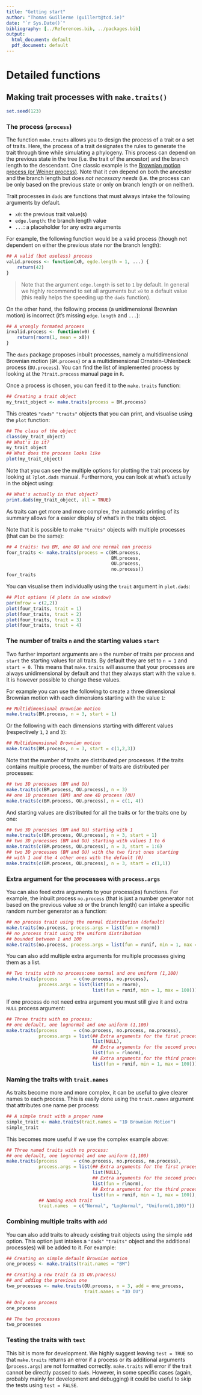 ```yaml
---
title: "Getting start"
author: "Thomas Guillerme (guillert@tcd.ie)"
date: "`r Sys.Date()`"
bibliography: [../References.bib, ../packages.bib]
output:
  html_document: default
  pdf_document: default
---
```


# Detailed functions

## Making trait processes with `make.traits()`

```r
set.seed(123)
```

### The process (`process`)

The function `make.traits` allows you to design the process of a trait or a set of traits.
Here, the process of a trait designates the rules to generate the trait through time while simulating a phylogeny.
This process can depend on the previous state in the tree (i.e. the trait of the ancestor) and the branch length to the descendant.
One classic example is the [Brownian motion process (or Weiner process)](https://en.wikipedia.org/wiki/Brownian_motion).
Note that it _can_ depend on both the ancestor and the branch length but does _not necessary needs_ (i.e. the process can be only based on the previous state or only on branch length or on neither).

Trait processes in `dads` are functions that must always intake the following arguments by default.

 * `x0`: the previous trait value(s)
 * `edge.length`: the branch length value
 * `...`: a placeholder for any extra arguments

For example, the following function would be a valid process (though not dependent on either the previous state nor the branch length):

```r
## A valid (but useless) process
valid.process <- function(x0, egde.length = 1, ...) {
    return(42)
}
```

> Note that the argument `edge.length` is set to `1` by default. In general we highly recommend to set all arguments but `x0` to a default value (this really helps the speeding up the `dads` function).

On the other hand, the following process (a unidimensional Brownian motion) is incorrect (it's missing `edge.length` and `...`):

```r
## A wrongly formated process
invalid.process <- function(x0) {
    return(rnorm(1, mean = x0))
}
```

The `dads` package proposes inbuilt processes, namely a multidimensional Brownian motion (`BM.process`) or a a multidimensional Ornstein-Uhlenbeck process (`OU.process`).
You can find the list of implemented process by looking at the `?trait.process` manual page in `R`.

Once a process is chosen, you can feed it to the `make.traits` function:

```r
## Creating a trait object
my_trait_object <- make.traits(process = BM.process)
```

This creates `"dads"` `"traits"` objects that you can print, and visualise using the `plot` function:

```r
## The class of the object
class(my_trait_object)
## What's in it?
my_trait_object
## What does the process looks like
plot(my_trait_object)
```

Note that you can see the multiple options for plotting the trait process by looking at `?plot.dads` manual. Furthermore, you can look at what's actually in the object using:


```r
## What's actually in that object?
print.dads(my_trait_object, all = TRUE)
```

As traits can get more and more complex, the automatic printing of its summary allows for a easier display of what's in the traits object.

Note that it is possible to make `"traits"` objects with multiple processes (that can be the same):

```r
## 4 traits: two BM, one OU and one normal non process
four_traits <- make.traits(process = c(BM.process,
                                       BM.process,
                                       OU.process,
                                       no.process))
four_traits
```

You can visualise them individually using the `trait` argument in `plot.dads`:

```r
## Plot options (4 plots in one window)
par(mfrow = c(2,2))
plot(four_traits, trait = 1)
plot(four_traits, trait = 2)
plot(four_traits, trait = 3)
plot(four_traits, trait = 4)
```



### The number of traits `n` and the starting values `start`

Two further important arguments are `n` the number of traits per process and `start` the starting values for all traits.
By default they are set to `n = 1` and `start = 0`.
This means that `make.traits` will assume that your processes are always unidimensional by default and that they always start with the value `0`.
It is however possible to change these values.

For example you can use the following to create a three dimensional Brownian motion with each dimensions starting with the value `1`:

```r
## Multidimensional Brownian motion
make.traits(BM.process, n = 3, start = 1)
```

Or the following with each dimensions starting with different values (respectively `1`, `2` and `3`):

```r
## Multidimensional Brownian motion
make.traits(BM.process, n = 3, start = c(1,2,3))
```

Note that the number of traits are distributed per processes.
If the traits contains multiple process, the number of traits are distributed per processes:

```r
## two 3D processes (BM and OU)
make.traits(c(BM.process, OU.process), n = 3)
## one 1D processes (BM) and one 4D process (OU)
make.traits(c(BM.process, OU.process), n = c(1, 4))
```

And starting values are distributed for all the traits or for the traits one by one:

```r
## two 3D processes (BM and OU) starting with 1
make.traits(c(BM.process, OU.process), n = 3, start = 1)
## two 3D processes (BM and OU) starting with values 1 to 6
make.traits(c(BM.process, OU.process), n = 3, start = 1:6)
## two 3D processes (BM and OU) with the two first ones starting
## with 1 and the 4 other ones with the default (0)
make.traits(c(BM.process, OU.process), n = 3, start = c(1,1))
```

### Extra argument for the processes with `process.args`

You can also feed extra arguments to your process(es) functions. For example, the inbuilt process `no.process` (that is just a number generator not based on the previous value `x0` or the branch length) can intake a specific random number generator as a function:

```r
## no process trait using the normal distribution (default)
make.traits(no.process, process.args = list(fun = rnorm))
## no process trait using the uniform distribution
## bounded between 1 and 100
make.traits(no.process, process.args = list(fun = runif, min = 1, max = 100))
```

You can also add multiple extra arguments for multiple processes giving them as a list.

```r
## Two traits with no process:one normal and one uniform (1,100)
make.traits(process      = c(no.process, no.process),
            process.args = list(list(fun = rnorm),
                                list(fun = runif, min = 1, max = 100)))
```

If one process do not need extra argument you must still give it and extra `NULL` process argument:

```r
## Three traits with no process:
## one default, one lognormal and one uniform (1,100)
make.traits(process      = c(no.process, no.process, no.process),
            process.args = list(## Extra arguments for the first process (none)
                                list(NULL),
                                ## Extra arguments for the second process
                                list(fun = rlnorm),
                                ## Extra arguments for the third process
                                list(fun = runif, min = 1, max = 100)))
```

### Naming the traits with `trait.names`

As traits become more and more complex, it can be useful to give clearer names to each process.
This is easily done using the `trait.names` argument that attributes one name per process:

```r
## A simple trait with a proper name
simple_trait <- make.traits(trait.names = "1D Brownian Motion")
simple_trait
```

This becomes more useful if we use the complex example above:

```r
## Three named traits with no process:
## one default, one lognormal and one uniform (1,100)
make.traits(process      = c(no.process, no.process, no.process),
            process.args = list(## Extra arguments for the first process (none)
                                list(NULL),
                                ## Extra arguments for the second process
                                list(fun = rlnorm),
                                ## Extra arguments for the third process
                                list(fun = runif, min = 1, max = 100)),
            ## Naming each trait
            trait.names  = c("Normal", "LogNormal", "Uniform(1,100)"))
```


### Combining multiple traits with `add`

You can also add traits to already existing trait objects using the simple `add` option.
This option just intakes a `"dads"` `"traits"` object and the additional process(es) will be added to it. For example:

```r
## Creating on simple default Brownian motion
one_process <- make.traits(trait.names = "BM")

## Creating a new trait (a 3D OU.process)
## and adding the previous one
two_processes <- make.traits(OU.process, n = 3, add = one_process,
                             trait.names = "3D OU")

## Only one process
one_process

## The two processes
two_processes
```


### Testing the traits with `test`

This bit is more for development.
We highly suggest leaving `test = TRUE` so that `make.traits` returns an error if a process or its additional arguments (`process.args`) are not formatted correctly.
`make.traits` will error if the trait cannot be directly passed to `dads`.
However, in some specific cases (again, probably mainly for development and debugging) it could be useful to skip the tests using `test = FALSE`.